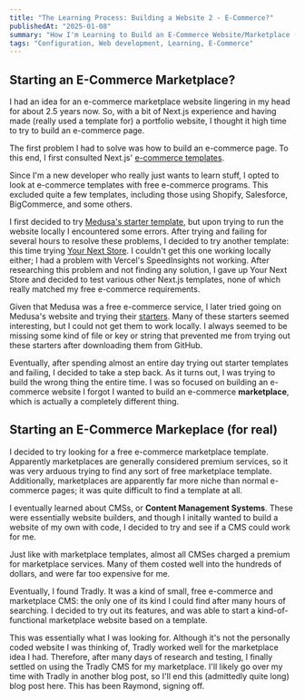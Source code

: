 ---
title: "The Learning Process: Building a Website 2 - E-Commerce?"
publishedAt: "2025-01-08"
summary: "How I'm Learning to Build an E-Commerce Website/Marketplace (Kind Of)"
tags: "Configuration, Web development, Learning, E-Commerce"
---

## Starting an E-Commerce Marketplace?

I had an idea for an e-commerce marketplace website lingering in my head for about 2.5 years now. So, with a bit of Next.js experience and having made (really used a template for) a portfolio website, I thought it high time to try to build an e-commerce page.

The first problem I had to solve was how to build an e-commerce page. To this end, I first consulted Next.js' [e-commerce templates](https://vercel.com/templates?framework=next.js&type=ecommerce).

Since I'm a new developer who really just wants to learn stuff, I opted to look at e-commerce templates with free e-commerce programs. This excluded quite a few templates, including those using Shopify, Salesforce, BigCommerce, and some others. 

I first decided to try [Medusa's starter template](https://vercel.com/templates/next.js/medusa), but upon trying to run the website locally I encountered some errors. After trying and failing for several hours to resolve these problems, I decided to try another template: this time trying [Your Next Store](https://vercel.com/templates/next.js/yournextstore). I couldn't get this one working locally either; I had a problem with Vercel's SpeedInsights not working. After researching this problem and not finding any solution, I gave up Your Next Store and decided to test various other Next.js templates, none of which really matched my free e-commerce requirements.

Given that Medusa was a free e-commerce service, I later tried going on Medusa's website and trying their [starters](https://medusajs.com/starters/). Many of these starters seemed interesting, but I could not get them to work locally. I always seemed to be missing some kind of file or key or string that prevented me from trying out these starters  after downloading them from GitHub.

Eventually, after spending almost an entire day trying out starter templates and failing, I decided to take a step back. As it turns out, I was trying to build the wrong thing the entire time. I was so focused on building an e-commerce website I forgot I wanted to build an e-commerce **marketplace**, which is actually a completely different thing.

## Starting an E-Commerce Markeplace (for real)

I decided to try looking for a free e-commerce marketplace template. Apparently marketplaces are generally considered premium services, so it was very arduous trying to find any sort of free marketplace template. Additionally, marketplaces are apparently far more niche than normal e-commerce pages; it was quite difficult to find a template at all.

I eventually learned about CMSs, or **Content Management Systems**. These were essentially website builders, and though I initally wanted to build a website of my own with code, I decided to try and see if a CMS could work for me.

Just like with marketplace templates, almost all CMSes charged a premium for marketplace services. Many of them costed well into the hundreds of dollars, and were far too expensive for me.

Eventually, I found Tradly. It was a kind of small, free e-commerce and marketplace CMS: the only one of its kind I could find after many hours of searching. I decided to try out its features, and was able to start a kind-of-functional marketplace website based on a template.

This was essentially what I was looking for. Although it's not the personally coded website I was thinking of, Tradly worked well for the marketplace idea I had. Therefore, after many days of research and testing, I finally settled on using the Tradly CMS for my marketplace. I'll likely go over my time with Tradly in another blog post, so I'll end this (admittedly quite long) blog post here. This has been Raymond, signing off.